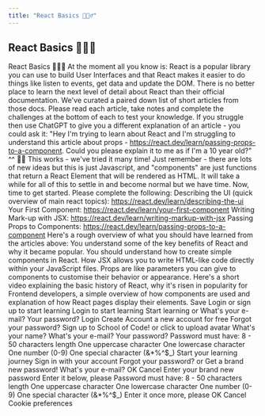 ```yaml
---
title: "React Basics 🏃🏼‍♂️"
---
```


## React Basics 🏃🏼‍♂️

React Basics 🏃🏼‍♂️
At the moment all you know is: React is a popular library you can use to build User Interfaces and that React makes it easier to do things like listen to events, get data and update the DOM.
There is no better place to learn the next level of detail about React than their official documentation. We've curated a paired down list of short articles from those docs. Please read each article, take notes and complete the challenges at the bottom of each to test your knowledge. If you struggle then use ChatGPT to give you a different explanation of an article - you could ask it:
"Hey I'm trying to learn about React and I'm struggling to understand this article about props - https://react.dev/learn/passing-props-to-a-component. Could you please explain it to me as if I'm a 10 year old?"
^^ 🙂😂 This works - we've tried it many time!
Just remember - there are lots of new ideas but this is just Javascript, and "components" are just functions that return a React Element that will be rendered as HTML. It will take a while for all of this to settle in and become normal but we have time.
Now, time to get started. Please complete the following:
Describing the UI (quick overview of main react topics):
https://react.dev/learn/describing-the-ui
Your First Component:
https://react.dev/learn/your-first-component
Writing Mark-up with JSX:
https://react.dev/learn/writing-markup-with-jsx
Passing Props to Components:
https://react.dev/learn/passing-props-to-a-component
Here's a rough overview of what you should have learned from the articles above:
You understand some of the key benefits of React and why it became popular.
You should understand how to create simple components in React.
How JSX allows you to write HTML-like code directly within your JavaScript files.
Props are like parameters you can give to components to customise their behavior or appearance.
Here's a short video explaining the basic history of React, why it's risen in popularity for Frontend developers, a simple overview of how components are used and explanation of how React pages display their elements.
Save
Login or sign up to start learning
Login to start learning
Start learning
or
What's your e-mail?
Your password?
Login
Create
Account
a new account for free
Forgot your password?
Sign up to School of Code!
or
click to upload avatar
What's your name?
What's your e-mail?
Your password?
Password must have:
8 - 50 characters length
One uppercase character
One lowercase character
One number (0-9)
One special character (&*%^$_)
Start your learning journey
Sign in with your account
Forgot your password?
or
Get a brand new password!
What's your e-mail?
OK
Cancel
Enter your brand new password
Enter it below, please
Password must have:
8 - 50 characters length
One uppercase character
One lowercase character
One number (0-9)
One special character (&*%^$_)
Enter it once more, please
OK
Cancel
Cookie preferences
